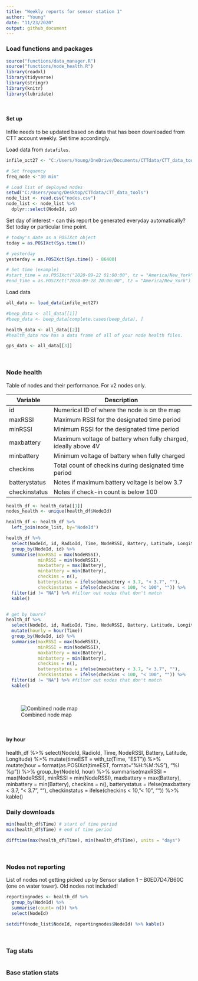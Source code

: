 ```yaml
---
title: "Weekly reports for sensor station 1"
author: "Young"
date: "11/23/2020"
output: github_document
---
```


### Load functions and packages

```r
source("functions/data_manager.R")
source("functions/node_health.R")
library(readxl)
library(tidyverse)
library(stringr)
library(knitr)
library(lubridate)
```

<br>

#### Set up 
Infile needs to be updated based on data that has been downloaded from CTT account weekly. Set time accordingly.

Load data from `datafiles`.
```r
infile_oct27 <- "C:/Users/Young/OneDrive/Documents/CTTdata/CTT_data_tools/datafiles/Oct27-Nov2/" 

# Set frequency
freq_node <-"30 min"

# Load list of deployed nodes
setwd("C:/Users/young/Desktop/CTTdata/CTT_data_tools")
node_list <- read.csv("nodes.csv")
node_list <- node_list %>% 
  dplyr::select(NodeId, id)
```

Set day of interest - can this report be generated everyday automatically?
Set today or particular time point.
```r
# today's date as a POSIXct object
today = as.POSIXct(Sys.time())

# yesterday
yesterday = as.POSIXct(Sys.time() - 86400)

# Set time (example)
#start_time = as.POSIXct("2020-09-22 01:00:00", tz = "America/New_York")
#end_time = as.POSIXct("2020-09-28 20:00:00", tz = "America/New_York")
```


Load data
```r
all_data <- load_data(infile_oct27) 

#beep_data <- all_data[[1]]
#beep_data <- beep_data[complete.cases(beep_data), ]

health_data <- all_data[[2]]
#health_data now has a data frame of all of your node health files. 

gps_data <- all_data[[3]]
```

<br>

### Node health
Table of nodes and their performance. For v2 nodes only.

| Variable  | Description  |
|------------|-------------------------------------------|
| id | Numerical ID of where the node is on the map |
| maxRSSI | Maximum RSSI for the designated time period |
| minRSSI  | Minimum RSSI for the designated time period |
| maxbattery  | Maximum voltage of battery when fully charged, ideally above 4V |
| minbattery  | Minimum voltage of battery when fully charged |
| checkins  | Total count of checkins during designated time period |
| batterystatus | Notes if maximum battery voltage is below 3.7 |
| checkinstatus | Notes if check-in count is below 100 |


```r
health_df <- health_data[[1]]
nodes_health <- unique(health_df$NodeId)

health_df <- health_df %>% 
  left_join(node_list, by="NodeId")

health_df %>% 
  select(NodeId, id, RadioId, Time, NodeRSSI, Battery, Latitude, Longitude) %>%
  group_by(NodeId, id) %>%
  summarise(maxRSSI = max(NodeRSSI),
            minRSSI = min(NodeRSSI),
            maxbattery = max(Battery),
            minbattery = min(Battery),
            checkins = n(),
            batterystatus = ifelse(maxbattery < 3.7, "< 3.7", ""),
            checkinstatus = ifelse(checkins < 100, "< 100", "")) %>% 
  filter(id != "NA") %>% #filter out nodes that don't match 
  kable()


# get by hours?
health_df %>% 
  select(NodeId, id, RadioId, Time, NodeRSSI, Battery, Latitude, Longitude) %>%
  mutate(hourly = hour(Time))
  group_by(NodeId, id) %>%
  summarise(maxRSSI = max(NodeRSSI),
            minRSSI = min(NodeRSSI),
            maxbattery = max(Battery),
            minbattery = min(Battery),
            checkins = n(),
            batterystatus = ifelse(maxbattery < 3.7, "< 3.7", ""),
            checkinstatus = ifelse(checkins < 100, "< 100", "")) %>% 
  filter(id != "NA") %>% #filter out nodes that don't match 
  kable()
```

<br>

![Combined node map](nodemap.png)

<br>

#### by hour
health_df %>% 
  select(NodeId, RadioId, Time, NodeRSSI, Battery, Latitude, Longitude) %>%
  mutate(timeEST = with_tz(Time, "EST")) %>% 
  mutate(hour = format(as.POSIXct(timeEST, format="%H:%M:%S"), "%I %p")) %>% 
  group_by(NodeId, hour) %>%
  summarise(maxRSSI = max(NodeRSSI),
            minRSSI = min(NodeRSSI),
            maxbattery = max(Battery),
            minbattery = min(Battery),
            checkins = n(),
            batterystatus = ifelse(maxbattery < 3.7, "< 3.7", ""),
            checkinstatus = ifelse(checkins < 10, "< 10", "")) %>% 
  kable()


### Daily downloads

```r
min(health_df$Time) # start of time period
max(health_df$Time) # end of time period

difftime(max(health_df$Time), min(health_df$Time), units = "days")


```

<br>

### Nodes not reporting

List of nodes not getting picked up by Sensor station 1 -- B0ED7D47B60C (one on water tower). Old nodes not included!

```r
reportingnodes <- health_df %>% 
  group_by(NodeId) %>% 
  summarise(count= n()) %>% 
  select(NodeId)

setdiff(node_list$NodeId, reportingnodes$NodeId) %>% kable()
```

<br>

### Tag stats

```r

```


### Base station stats


